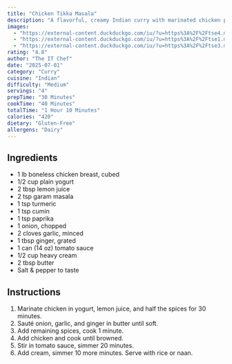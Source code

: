 ```yaml
---
title: "Chicken Tikka Masala"
description: "A flavorful, creamy Indian curry with marinated chicken pieces."
images:
  - "https://external-content.duckduckgo.com/iu/?u=https%3A%2F%2Ftse4.mm.bing.net%2Fth%2Fid%2FOIP.BYa0IKc9sb1z2fm3_BCIrgHaFj%3Fpid%3DApi&f=1&ipt=c8a427a67f5a2191daa13dd87326d1cfc208b9dbc2cd80fe87975e9ba38c4bb0&ipo=images"
  - "https://external-content.duckduckgo.com/iu/?u=https%3A%2F%2Ftse1.mm.bing.net%2Fth%2Fid%2FOIP.-qlF0ivKHebtjOreL5mdTwHaHa%3Fpid%3DApi&f=1&ipt=2883d4b151fcf5f9dc333800f47e31f5fe608349b4f519a698465dbe7a0dcb9e&ipo=images"
  - "https://external-content.duckduckgo.com/iu/?u=https%3A%2F%2Ftse3.mm.bing.net%2Fth%2Fid%2FOIP.vW-MjXAj3q4f6BLpl_i1DgHaE8%3Fpid%3DApi&f=1&ipt=6dc4ceada1f689f0692db90ab9e77fd980062f305f09345cb20d34acec2265b7&ipo=images"
rating: "4.8"
author: "The IT Chef"
date: "2025-07-01"
category: "Curry"
cuisine: "Indian"
difficulty: "Medium"
servings: "4"
prepTime: "30 Minutes"
cookTime: "40 Minutes"
totalTime: "1 Hour 10 Minutes"
calories: "420"
dietary: "Gluten-Free"
allergens: "Dairy"
---
```


## Ingredients
- 1 lb boneless chicken breast, cubed
- 1/2 cup plain yogurt
- 2 tbsp lemon juice
- 2 tsp garam masala
- 1 tsp turmeric
- 1 tsp cumin
- 1 tsp paprika
- 1 onion, chopped
- 2 cloves garlic, minced
- 1 tbsp ginger, grated
- 1 can (14 oz) tomato sauce
- 1/2 cup heavy cream
- 2 tbsp butter
- Salt & pepper to taste

## Instructions
1. Marinate chicken in yogurt, lemon juice, and half the spices for 30 minutes.
2. Sauté onion, garlic, and ginger in butter until soft.
3. Add remaining spices, cook 1 minute.
4. Add chicken and cook until browned.
5. Stir in tomato sauce, simmer 20 minutes.
6. Add cream, simmer 10 more minutes. Serve with rice or naan.
